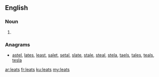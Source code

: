 ==English==

===Noun===
{{head|en|plural}}

# {{plural of|leat|lang=en}}

===Anagrams===
* [[astel#English|astel]], [[lates#English|lates]], [[least#English|least]], [[salet#English|salet]], [[setal#English|setal]], [[slate#English|slate]], [[stale#English|stale]], [[steal#English|steal]], [[stela#English|stela]], [[taels#English|taels]], [[tales#English|tales]], [[teals#English|teals]], [[tesla#English|tesla]]

[[ar:leats]]
[[fr:leats]]
[[ku:leats]]
[[my:leats]]